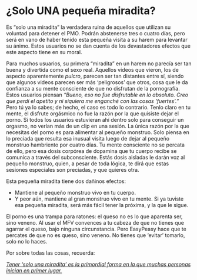 # ¿Solo UNA pequeña miradita? {#solo-una-pequena-miradita}

Es "solo una miradita" la verdadera ruina de aquellos que utilizan su voluntad para detener el PMO. Podrán abstenerse tres o cuatro días, pero será en vano de haber tenido esta pequeña visita a su harem para levantar su ánimo. Estos usuarios no se dan cuenta de los devastadores efectos que este aspecto tiene en su moral. 

Para muchos usuarios, su primera "miradita" en un harem no parecía ser tan buena y divertida como el sexo real. Aquellos videos que vieron, los de aspecto aparentemente _pulcro_, parecen ser tan distantes entre sí, siendo que algunos videos parecen ser más 'peligrosos' que otros, cosa que le da confianza a su mente consciente de que no disfrutan de la pornografía. Estos usuarios piensan _"Bueno, eso no fue disfrutable en lo absoluto. Creo que perdí el apetito y ni siquiera me enganché con las cosas 'fuertes'."_ Pero tú ya lo sabes; de hecho, el caso es todo lo contrario. Tenlo claro en tu mente, el disfrute orgásmico no fue la razón por la que quisiste dejar el porno. Si todos los usuarios estuvieran ahí dentro solo para conseguir un orgasmo, no verían más de un clip en una sesión. La única razón por la que necesitas del porno es para alimentar al pequeño monstruo. Solo piensa en lo preciada que resulta esa inusual visita luego de dejar al pequeño monstruo hambriento por cuatro días. Tu mente consciente no se percata de ello, pero esa dosis corpórea de dopamina que tu cuerpo recibe se comunica a través del subconsciente. Estás dosis aisladas le darán voz al pequeño monstruo, quien, a pesar de toda lógica, te dirá que estas sesiones especiales son preciadas, y que quieres otra. 

Esta pequeña miradita tiene dos dañinos efectos:

* Mantiene al pequeño monstruo vivo en tu cuerpo. 
* Y peor aún, mantiene al gran monstruo vivo en tu mente. Si ya tuviste esa pequeña miradita, será más fácil tener la próxima, y la que le sigue. 

El porno es una trampa para ratones: el queso no es lo que aparenta ser, sino veneno. Al usar el MFV convences a tu cabeza de que no tienes que agarrar el queso, bajo ninguna circunstancia. Pero EasyPeasy hace que te percates de que no es queso, sino veneno. No tienes que 'evitar' tomarlo, solo no lo haces. 

Por sobre todas las cosas, recuerda:

<span style="text-decoration:underline">_Tener 'solo una miradita' es la primordial forma en la que muchas personas inician en primer lugar._</span>
